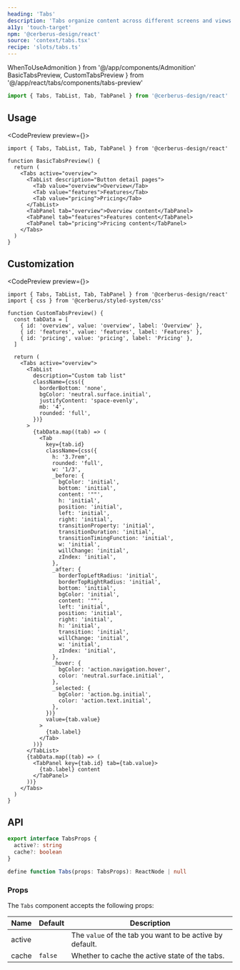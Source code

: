 ```yaml
---
heading: 'Tabs'
description: 'Tabs organize content across different screens and views'
a11y: 'touch-target'
npm: '@cerberus-design/react'
source: 'context/tabs.tsx'
recipe: 'slots/tabs.ts'
---
```


  WhenToUseAdmonition
} from '@/app/components/Admonition'
  BasicTabsPreview,
  CustomTabsPreview
} from '@/app/react/tabs/components/tabs-preview'

```ts
import { Tabs, TabList, Tab, TabPanel } from '@cerberus-design/react'
```

<WhenToUseAdmonition description="When you need to display content heavy sections within a single page." />

## Usage

<CodePreview preview={<BasicTabsPreview />}>
```tsx title="tabs.tsx"
import { Tabs, TabList, Tab, TabPanel } from '@cerberus-design/react'

function BasicTabsPreview() {
  return (
    <Tabs active="overview">
      <TabList description="Button detail pages">
        <Tab value="overview">Overview</Tab>
        <Tab value="features">Features</Tab>
        <Tab value="pricing">Pricing</Tab>
      </TabList>
      <TabPanel tab="overview">Overview content</TabPanel>
      <TabPanel tab="features">Features content</TabPanel>
      <TabPanel tab="pricing">Pricing content</TabPanel>
    </Tabs>
  )
}
```
</CodePreview>

## Customization

<CodePreview preview={<CustomTabsPreview />}>
```tsx title="tabs.tsx"
import { Tabs, TabList, Tab, TabPanel } from '@cerberus-design/react'
import { css } from '@cerberus/styled-system/css'

function CustomTabsPreview() {
  const tabData = [
    { id: 'overview', value: 'overview', label: 'Overview' },
    { id: 'features', value: 'features', label: 'Features' },
    { id: 'pricing', value: 'pricing', label: 'Pricing' },
  ]

  return (
    <Tabs active="overview">
      <TabList
        description="Custom tab list"
        className={css({
          borderBottom: 'none',
          bgColor: 'neutral.surface.initial',
          justifyContent: 'space-evenly',
          mb: '4',
          rounded: 'full',
        })}
      >
        {tabData.map((tab) => (
          <Tab
            key={tab.id}
            className={css({
              h: '3.7rem',
              rounded: 'full',
              w: '1/3',
              _before: {
                bgColor: 'initial',
                bottom: 'initial',
                content: '""',
                h: 'initial',
                position: 'initial',
                left: 'initial',
                right: 'initial',
                transitionProperty: 'initial',
                transitionDuration: 'initial',
                transitionTimingFunction: 'initial',
                w: 'initial',
                willChange: 'initial',
                zIndex: 'initial',
              },
              _after: {
                borderTopLeftRadius: 'initial',
                borderTopRightRadius: 'initial',
                bottom: 'initial',
                bgColor: 'initial',
                content: '""',
                left: 'initial',
                position: 'initial',
                right: 'initial',
                h: 'initial',
                transition: 'initial',
                willChange: 'initial',
                w: 'initial',
                zIndex: 'initial',
              },
              _hover: {
                bgColor: 'action.navigation.hover',
                color: 'neutral.surface.initial',
              },
              _selected: {
                bgColor: 'action.bg.initial',
                color: 'action.text.initial',
              },
            })}
            value={tab.value}
          >
            {tab.label}
          </Tab>
        ))}
      </TabList>
      {tabData.map((tab) => (
        <TabPanel key={tab.id} tab={tab.value}>
          {tab.label} content
        </TabPanel>
      ))}
    </Tabs>
  )
}
```
</CodePreview>

## API

```ts showLineNumbers=false
export interface TabsProps {
  active?: string
  cache?: boolean
}

define function Tabs(props: TabsProps): ReactNode | null
````

### Props

The `Tabs` component accepts the following props:

| Name     | Default | Description                                                   |
| -------- | ------- | ------------------------------------------------------------- |
| active     |    | The `value` of the tab you want to be active by default. |
| cache | `false`    | Whether to cache the active state of the tabs.    |
